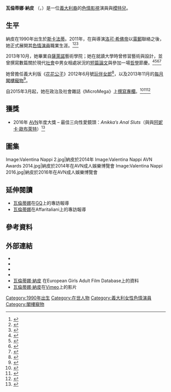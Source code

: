 
{{Adult bio
| name            = 瓦倫蒂娜·納皮<br />Valentina Nappi
| gender          = female
| image           = Valentina Nappi 2017.jpg
| caption         = 納皮於2017年
| birth_name      = 
| birth           = {{birth date and age|1990|11|06}}
| location        = {{ITA}}[[坎帕尼亚大区|坎帕尼亞大區]]，[[斯卡法蒂|斯卡法蒂]]
| death_date      = 
| death_place     = 
| spouse          = 
| height          = {{height|ft=5|in=3|wiki=yes}}
| weight          = {{convert|50|kg|lb|abbr=on}}
| measurements    = 34C-24-36（C罩杯）
| eye color       = 榛色
| hair color      = 棕色
| ethnicity       = 
| alias           = Valentina、 Valentina B、Valentina Noon
| agency          = 
| number of films = 
| homepage        = 
}}

'''瓦倫蒂娜·納皮''' （{{lang-it|'''Valentina Nappi'''}}，{{Bd|1990年|11月6日}}）是一位[[義大利人|義大利裔]]的[[色情影片|色情影視]]演員與[[模特兒|模特兒]]。

== 生平 ==
納皮在1990年出生於[[斯卡法蒂|斯卡法蒂]]。2011年，在與導演[[洛可·希佛帝|洛可·希佛帝]]以[[电子邮件|電郵]]聯絡之後，她正式展開其[[色情演員|色情演員]]職業生涯。<ref>{{Cite news|url=http://www.today.it/gossip/valentina-nappi-intervista.html|title=Valentina Nappi a cuore aperto: la mail a Rocco, il rapporto con mia madre e il futuro da regista|newspaper=Today|accessdate=2017-01-11|archive-date=2018-12-25|archive-url=https://web.archive.org/web/20181225231515/http://www.today.it/gossip/valentina-nappi-intervista.html|dead-url=no}}</ref><ref>{{Cite web|url=http://solferino28.corriere.it/2012/03/19/sogno-di-essere-una-pornostar/|title=Sogno di essere una pornostar|accessdate=2017-01-11|archive-date=2020-12-03|archive-url=https://web.archive.org/web/20201203234546/https://solferino28.corriere.it/2012/03/19/sogno-di-essere-una-pornostar/|dead-url=no}}</ref><ref>{{Cite web|url=http://www.valenappi.com/about|title=Valentina Nappi Official Website|accessdate=2017-01-11|work=www.valenappi.com|archive-date=2021-02-04|archive-url=https://web.archive.org/web/20210204131526/https://www.valenappi.com/about|dead-url=no}}</ref>

2013年10月，她畢業自[[薩萊諾|薩萊諾]]藝術學院；她在就讀大學時曾修習藝術與設計，並曾撰寫數篇關於現代[[社會|社會]]中男女相處狀況的[[随笔|短篇論文]]與參加一場[[哲學|哲學]]節慶。<ref>{{Cite news|url=http://corrieredelmezzogiorno.corriere.it/napoli/notizie/cronaca/2011/22-dicembre-2011/valentina-pornostar-intellettuale-l-hard-quasi-arte-come-design-1902630620554.shtml|title=Ecco la porno-performer intellettuale    «L'hard è quasi arte: come il design»|last=Parrella|first=Francesco|newspaper=Corriere del Mezzogiorno|accessdate=2017-01-11|language=it|archive-date=2018-09-19|archive-url=https://web.archive.org/web/20180919085522/https://corrieredelmezzogiorno.corriere.it/napoli/notizie/cronaca/2011/22-dicembre-2011/valentina-pornostar-intellettuale-l-hard-quasi-arte-come-design-1902630620554.shtml|dead-url=no}}</ref><ref>{{Cite news|url=http://www.ilgiornale.it/news/spettacoli/sesso-e-arte-rai-sdogana-porno-femmine.html|title=Sesso e arte, la Rai sdogana le porno-femmine|newspaper=ilGiornale.it|accessdate=2017-01-11|archive-date=2020-11-25|archive-url=https://web.archive.org/web/20201125224049/https://www.ilgiornale.it/news/spettacoli/sesso-e-arte-rai-sdogana-porno-femmine.html|dead-url=no}}</ref><ref>{{Cite web|url=https://www.vice.com/it/article/intervista-valentina-nappi-video-violenza-sulle-donne|title=Valentina Nappi, la pornonerd contro le femministe - VICE|accessdate=2017-01-11|work=Vice|language=it|archive-date=2016-12-23|archive-url=https://web.archive.org/web/20161223135858/https://www.vice.com/it/article/intervista-valentina-nappi-video-violenza-sulle-donne|dead-url=no}}</ref><ref>{{Cite news|url=http://www.italiachiamaitalia.it/articoli/detalles/13953/ValentinaONappi%20OlaOpornostarO%20intellettualeEOscopertaOdaORoccoOSiffrediO%20FOTO%20.html |title=Valentina Nappi, la pornostar ‘intellettuale’ scoperta da Rocco Siffr… |date=2013-10-01 |newspaper=archive.is |accessdate=2017-01-11 |deadurl=bot: unknown |archiveurl=https://archive.is/20131001114018/http://www.italiachiamaitalia.it/articoli/detalles/13953/ValentinaONappi%20OlaOpornostarO%20intellettualeEOscopertaOdaORoccoOSiffrediO%20FOTO%20.html |archivedate=2013-10-01 }}</ref>

她曾擔任義大利版《[[花花公子|花花公子]]》2012年6月號[[玩伴女郎|玩伴女郎]]<ref>{{Cite news|url=http://corrieredelmezzogiorno.corriere.it/napoli/notizie/ore_piccole/2012/15-giugno-2012/valentina-nappi-coniglietta-playboysogno-porno-musei-201614083816.shtml|title=Valentina Nappi, coniglietta per Playboy   «Sogno il porno nei musei»|newspaper=Corriere del Mezzogiorno|accessdate=2017-01-11|language=it|archive-date=2018-12-30|archive-url=https://web.archive.org/web/20181230153606/https://corrieredelmezzogiorno.corriere.it/napoli/notizie/ore_piccole/2012/15-giugno-2012/valentina-nappi-coniglietta-playboysogno-porno-musei-201614083816.shtml|dead-url=no}}</ref>，以及2013年11月的[[閣樓寵物列表|每月閣樓寵物]]<ref>{{Cite web|url=http://www.ilgiornalelocale.it/archives/8503|title=La pornostar Valentina Nappi sulla copertina di "Penthouse"  - ilgiornalelocale.it|accessdate=2017-01-11|work=www.ilgiornalelocale.it|archive-url=https://web.archive.org/web/20131005011954/http://www.ilgiornalelocale.it/archives/8503|archive-date=2013-10-05|dead-url=yes}}</ref>。

自2015年3月起，她在政治及社會雜誌《MicroMega》上[[專欄作家|撰寫專欄]]。<ref>{{Cite web|url=http://www.mentecritica.net/forma-sostanza-e-disinformazione/vetrina-mc/gianraffaele-percannella/47121/|title=Forma, Sostanza e Disinformazione|accessdate=2017-01-11|work=www.mentecritica.net|archive-date=2015-11-20|archive-url=https://web.archive.org/web/20151120225720/http://www.mentecritica.net/forma-sostanza-e-disinformazione/vetrina-mc/gianraffaele-percannella/47121/|dead-url=no}}</ref><ref>{{Cite news|url=http://www.meltybuzz.it/valentina-nappi-omaggio-fumettista-walter-trono-a152127.html|title=Valentina nappi come "La libertà che guida il popolo"|date=2015-03-16|newspaper=meltyBuzz|accessdate=2017-01-11|language=it|archive-date=2019-12-21|archive-url=https://web.archive.org/web/20191221153350/https://www.meltybuzz.it/valentina-nappi-omaggio-fumettista-walter-trono-a152127.html|dead-url=no}}</ref><ref>{{Cite news|url=http://www.repubblica.it/cultura/2015/03/25/news/l_incredibile_porno-successo_dell_isola_di_rocco-110398296/|title=L'incredibile porno-successo dell'isola di Rocco|date=2015-03-25|newspaper=Repubblica.it|accessdate=2017-01-11|archive-date=2020-12-13|archive-url=https://web.archive.org/web/20201213050334/https://www.repubblica.it/cultura/2015/03/25/news/l_incredibile_porno-successo_dell_isola_di_rocco-110398296/|dead-url=no}}</ref>

== 獲獎 ==
* 2016年 [[成人影帶新聞|AVN]]年度大獎 – 最佳三向性愛鏡頭：''Anikka’s Anal Sluts''（與{{Link-en|米克·布魯|Mick Blue}}與[[阿妮卡·歐布萊特|阿妮卡·歐布萊特]]）<ref>{{Cite news|url=http://www.enstarz.com/articles/137645/20160124/avn-award-winners-2016-see-who-won-in-porn-at-the-raciest-ceremony-in-entertainment.htm|title=AVN Award Winners 2016: See Who Won In Porn At The Raciest Ceremony In Entertainment|last=EnStars|date=2016-01-24|newspaper=Enstarz|accessdate=2017-01-11|archive-date=2017-12-07|archive-url=https://web.archive.org/web/20171207205650/http://www.enstarz.com/articles/137645/20160124/avn-award-winners-2016-see-who-won-in-porn-at-the-raciest-ceremony-in-entertainment.htm|dead-url=no}}</ref>

==圖集==
<gallery>
Image:Valentina Nappi 2.jpg|納皮於2014年
Image:Valentina Nappi AVN Awards 2014.jpg|納皮於2014年在AVN成人娛樂博覽會
Image:Valentina Nappi 2016.jpg|納皮於2016年在AVN成人娛樂博覽會
</gallery>

== 延伸閱讀<span id="cxmwrQ" tabindex="0"></span> ==
* [https://translate.google.com.tw/translate?sl=it&tl=zh-TW&js=y&prev=_t&hl=zh-TW&ie=UTF-8&u=http%3A%2F%2Fwww.gqitalia.it%2Fhttpredir%2Fr.php%3Fq%3D%2Feros-girls%2Farticles%2F2012%2F3%2Fe-nata-una-pornostar-intervista-a-valentina-nappi&edit-text=&act=url 瓦倫蒂娜]在[[GQ|GQ]]上的專訪報導
* [https://translate.google.com.tw/translate?hl=zh-TW&sl=it&tl=zh-TW&u=http%3A%2F%2Fwww.affaritaliani.it%2Fculturaspettacoli%2Fil-mondo-del-design-la-frustra-si-d-al-porno.html%3Frefresh_ce 瓦倫蒂娜]在Affaritaliani上的專訪報導

== 參考資料 ==
{{Reflist|2}}

== 外部連結 ==
{{Wikiquote|it:Valentina_Nappi|瓦倫蒂娜·納皮}}
{{Commons category|Valentina_Nappi|瓦倫蒂娜·納皮}}
* {{Official}}
* {{Imdb name|5093125|瓦倫蒂娜·納皮}}
* {{Iafd name|id=ValentinaNappi|gender=female|name=瓦倫蒂娜·納皮}}
* {{Afdb name|id=63365|name=瓦倫蒂娜·納皮}}
* [http://www.egafd.com/actresses/details.php/id/v00606 瓦倫蒂娜·納皮] {{Wayback|url=http://www.egafd.com/actresses/details.php/id/v00606 |date=20210126075911 }}在European Girls Adult Film Database上的資料
* [https://vimeo.com/search?q=valentina+nappi 瓦倫蒂娜·納皮]在[[Vimeo|Vimeo]]上的影片

{{Portal bar|人物|電影|色情}}
{{DEFAULTSORT:Nappi, Valentina}}
[[Category:1990年出生|Category:1990年出生]]
[[Category:在世人物|Category:在世人物]]
[[Category:義大利女性色情演員|Category:義大利女性色情演員]]
[[Category:閣樓寵物|Category:閣樓寵物]]
